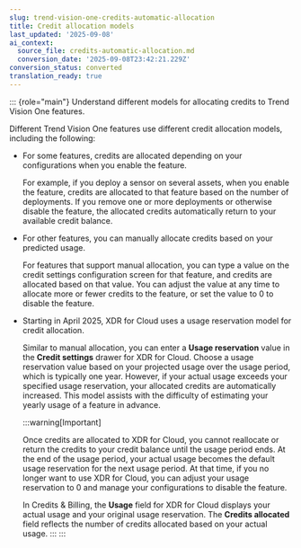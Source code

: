 ```yaml
---
slug: trend-vision-one-credits-automatic-allocation
title: Credit allocation models
last_updated: '2025-09-08'
ai_context:
  source_file: credits-automatic-allocation.md
  conversion_date: '2025-09-08T23:42:21.229Z'
conversion_status: converted
translation_ready: true
---
```


::: {role="main"}
Understand different models for allocating credits to Trend Vision One features.

Different Trend Vision One features use different credit allocation models, including the following:

- For some features, credits are allocated depending on your configurations when you enable the feature.

  For example, if you deploy a sensor on several assets, when you enable the feature, credits are allocated to that feature based on the number of deployments. If you remove one or more deployments or otherwise disable the feature, the allocated credits automatically return to your available credit balance.

- For other features, you can manually allocate credits based on your predicted usage.

  For features that support manual allocation, you can type a value on the credit settings configuration screen for that feature, and credits are allocated based on that value. You can adjust the value at any time to allocate more or fewer credits to the feature, or set the value to 0 to disable the feature.

- Starting in April 2025, XDR for Cloud uses a usage reservation model for credit allocation.

  Similar to manual allocation, you can enter a **Usage reservation** value in the **Credit settings** drawer for XDR for Cloud. Choose a usage reservation value based on your projected usage over the usage period, which is typically one year. However, if your actual usage exceeds your specified usage reservation, your allocated credits are automatically increased. This model assists with the difficulty of estimating your yearly usage of a feature in advance.

  :::warning[Important]

  Once credits are allocated to XDR for Cloud, you cannot reallocate or return the credits to your credit balance until the usage period ends. At the end of the usage period, your actual usage becomes the default usage reservation for the next usage period. At that time, if you no longer want to use XDR for Cloud, you can adjust your usage reservation to 0 and manage your configurations to disable the feature.

  In Credits & Billing, the **Usage** field for XDR for Cloud displays your actual usage and your original usage reservation. The **Credits allocated** field reflects the number of credits allocated based on your actual usage.
  :::
:::
